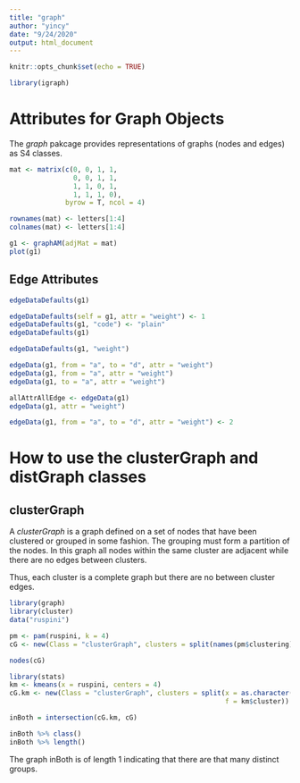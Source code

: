 ```yaml
---
title: "graph"
author: "yincy"
date: "9/24/2020"
output: html_document
---
```


```r
knitr::opts_chunk$set(echo = TRUE)
```

```r
library(igraph)
```


# Attributes for Graph Objects
The *graph* pakcage provides representations of graphs (nodes and edges) as S4 classes.  

```r
mat <- matrix(c(0, 0, 1, 1, 
                0, 0, 1, 1, 
                1, 1, 0, 1, 
                1, 1, 1, 0), 
              byrow = T, ncol = 4)

rownames(mat) <- letters[1:4]
colnames(mat) <- letters[1:4]
```

```r
g1 <- graphAM(adjMat = mat)
plot(g1)
```

## Edge Attributes  
```r
edgeDataDefaults(g1)
```

```r
edgeDataDefaults(self = g1, attr = "weight") <- 1
edgeDataDefaults(g1, "code") <- "plain"
edgeDataDefaults(g1)
```

```r
edgeDataDefaults(g1, "weight")
```


```r
edgeData(g1, from = "a", to = "d", attr = "weight")
edgeData(g1, from = "a", attr = "weight")
edgeData(g1, to = "a", attr = "weight")
```

```r
allAttrAllEdge <- edgeData(g1)
edgeData(g1, attr = "weight")
```

```r
edgeData(g1, from = "a", to = "d", attr = "weight") <- 2
```



# How to use the clusterGraph and distGraph classes  
## clusterGraph  
A *clusterGraph* is a graph defined on a set of nodes that have been clustered or grouped in some fashion. The grouping must form a partition of the nodes. In this graph all nodes within the same cluster are adjacent while there are no edges between clusters.  

Thus, each cluster is a complete graph but there are no between cluster edges.  

```r
library(graph)
library(cluster)
data("ruspini")

pm <- pam(ruspini, k = 4)
cG <- new(Class = "clusterGraph", clusters = split(names(pm$clustering), pm$clustering))

nodes(cG)
```

```r
library(stats)
km <- kmeans(x = ruspini, centers = 4)
cG.km <- new(Class = "clusterGraph", clusters = split(x = as.character(1:75), 
                                                      f = km$cluster))

inBoth = intersection(cG.km, cG)

inBoth %>% class()
inBoth %>% length()
```

The graph inBoth is of length 1 indicating that there are that many distinct groups. 




















